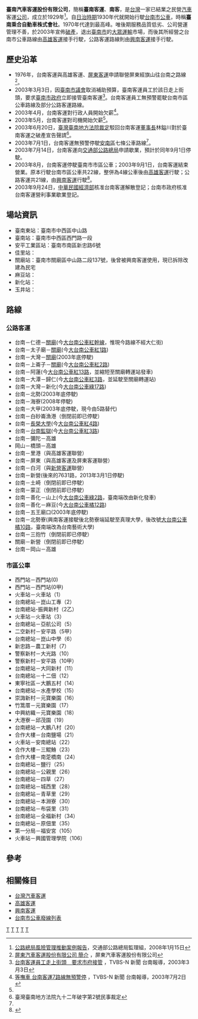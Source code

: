 {{Infobox Company
| company_name        = 臺南汽車客運股份有限公司
| company_name_en     = 
| company_logo        = 
| company_type        = 股份有限公司
| original_text       = 
| original_spelling   = 
| company_slogan      = 
| market_information  = 非上市
| ROC_UBN             = 
| abbreviated_name    = 臺南客運
| foundation          = {{Start date|1929}}
| founder             = 
| defunct             = {{End date|2003|9|24}}
| location            = {{ROC}} [[臺南市|臺南市]][[南區_(臺南市)|南區]]新忠路6號<ref name="嘉義區監理所轄內遊覽車客運業者資料一覽表（台南區）">[http://sao.chna.edu.tw/box139/safe/950316-8.doc 嘉義區監理所轄內遊覽車客運業者資料一覽表（台南區）]{{dead link|date=2018年4月 |bot=InternetArchiveBot |fix-attempted=yes }}</ref><br>（安平工業區內）
| zip_code            = 702
| area_served         = 
| telephone_no        = +886 6 265-1121<ref name="嘉義區監理所轄內遊覽車客運業者資料一覽表（台南區）"/>
| chairman            = 林鎰川
| GM                  = 王茂生
| industry            = [[交通運輸|交通運輸]]、[[台灣汽車客運|汽車客運]]
| products            = [[台南市公車|市區公車]]、公路客運
| services            = 
| capital             = 
| revenue             = 
| operating_income    = 
| profit              = 
| total_asset         = 
| net_asset           = 
| market_value        = 
| num_employees       = 
| P/E ratio           = 
| earnings per share  = 
| Net asset value     = 
| accounting_period   = 
| parent              = 
| divisions           = 
| major_shareholder   = 
| subsid              = 
| homepage            = 
| width               = 
}}
'''臺南汽車客運股份有限公司'''，簡稱'''臺南客運'''、'''南客'''，是[[台灣|台灣]]一家已結業之民營[[汽車|汽車]]客運[[公司|公司]]，成立於1929年<ref name="公路總局風險管理推動案例報告">[http://www.thb.gov.tw/tm/Files%5CWebpage%5C201207%5C31_DGH-970115.ppt  公路總局風險管理推動案例報告]，交通部公路總局監理組，2008年1月15日</ref>。自[[台灣日治時期|日治時期]]1930年代就開始行駛[[台南市公車|台南市公車]]，時稱'''臺南乘合自動車株式會社'''。1970年代達到最高峰。唯後期服務品質低劣、公司營運管理不善，於2003年宣佈[[破產|破產]]，退出[[臺南市|臺南市]]的[[大眾運輸|大眾運輸]]市場，而後其所經營之台南市公車路線由[[高雄客運|高雄客運]]接手行駛，公路客運路線則由[[興南客運|興南客運]]接手行駛。

== 歷史沿革 ==
*1976年，台南客運與高雄客運、[[屏東客運|屏東客運]]申請聯營屏東經旗山往台南之路線<ref name="屏東汽車客運股份有限公司 簡介">[http://www.ptbus.com.tw/10/1001.htm 屏東汽車客運股份有限公司 簡介] {{Wayback|url=http://www.ptbus.com.tw/10/1001.htm |date=20131005010257 }}，屏東汽車客運股份有限公司</ref>。
*2003年3月3日，因[[臺南市議會|臺南市議會]]取消補助預算，臺南客運員工於該日走上街頭，要求[[臺南市政府|臺南市政府]]立即接管臺南客運<ref name="台南客運員工走上街頭　要求市府接管">[http://www.tvbs.com.tw/news/news_list.asp?no=eveno20030303115809 台南客運員工走上街頭　要求市府接管] {{Wayback|url=http://www.tvbs.com.tw/news/news_list.asp?no=eveno20030303115809 |date=20170330000715 }}，TVBS-N 新聞 台南報導，2003年3月3日</ref>。台南客運員工無預警罷駛台南市區公車路線及部分公路客運路線。
*2003年4月，台南客運對行政人員開始欠薪<ref name="等嘸車　台南客運7路線無預警停駛">[http://news.tvbs.com.tw/entry/409680 等嘸車 台南客運7路線無預警停] {{Wayback|url=http://news.tvbs.com.tw/entry/409680 |date=20140912161119 }}，TVBS-N 新聞 台南報導，2003年7月2日</ref>。
*2003年5月，台南客運對司機開始欠薪<ref name="等嘸車　台南客運7路線無預警停駛"/>。
*2003年6月20日，[[臺灣臺南地方法院|臺灣臺南地方法院]][[裁定|裁定]]駁回台南客運[[董事長|董事長]]林鎰川對於臺南客運之破產宣告聲請<ref>臺灣臺南地方法院九十二年破字第2號民事裁定</ref>。
*2003年7月1日，台南客運無預警停駛[[安南區|安南區]]七條公車路線<ref name="等嘸車　台南客運7路線無預警停駛"/>。
*2003年7月14日，台南客運向[[交通部公路總局|交通部公路總局]]申請歇業，預計於同年9月1日停駛。
*2003年8月，台南客運停駛臺南市市區公車；2003年9月1日，台南客運結束營業。原本行駛台南市區公車共22線，整併為4線公車後由[[高雄客運|高雄客運]]行駛；公路客運共21線，由[[興南客運|興南客運]]行駛<ref>{{cite news|last=凌|first=珮君|date=2003-08-08|title=台南客運 九一停止營運|url=http://www.cyberbees.org/blog/archives/000827.html|deadurl=yes|newspaper=聯合報|location=台南|publisher=|archiveurl=https://archive.is/20030906024925/http://www.cyberbees.org/blog/archives/000827.html|archivedate=2003-09-06|accessdate=19 May 2014}}</ref>。
*2003年9月24日，[[中華民國經濟部|中華民國經濟部]]核准台南客運解散登記；台南市政府核准台南客運營利事業歇業登記。

== 場站資訊 ==
*臺南東站：臺南市中西區中山路
*臺南站：臺南市中西區西門路一段
*安平工業區站：臺南市南區新忠路6號
*佳里站：
*關廟站：臺南市關廟區中山路二段137號，後曾被興南客運使用，現已拆除改建為民宅
*麻豆站：
*新化站：
*玉井站：

==路線==
===公路客運===
*台南－仁德－[[關廟區|關廟]](今[[大台南公車紅幹線|大台南公車紅幹線]]，惟現今路線不經大仁街)
*台南－太子廟－[[關廟區|關廟]](今[[大台南公車紅1路|大台南公車紅1路]])
*台南－大灣－[[關廟區|關廟]](2003年底停駛)
*台南－上崙子－[[關廟區|關廟]](今[[大台南公車紅2路|大台南公車紅2路]])
*台南－阿蓮(今[[大台南公車紅13路|大台南公車紅13路]]，並縮短至關廟轉運站發車)
*台南－大潭－歸仁(今[[大台南公車紅3路|大台南公車紅3路]]，並延駛至關廟轉運站)
*台南－大灣－新化(今[[大台南公車綠17路|大台南公車綠17路]])
*台南－北勢(2003年底停駛)
*台南－海寮(2008年停駛)
*台南－大甲(2003年底停駛，現今由5路替代)
*台南－白砂崙漁港（倒閉前即已停駛）
*台南－[[長榮大學|長榮大學]](今[[大台南公車紅4路|大台南公車紅4路]])
*台南－[[台南監獄|台南監獄]](今[[大台南公車紅3路|大台南公車紅3路]])
*台南－彌陀－高雄
*岡山－橋頭－高雄
*台南－里港（與高雄客運聯營）
*台南－屏東（與高雄客運及屏東客運聯營）
*台南－白河（與[[新營客運|新營客運]]聯營）
*台南－新營(後來的7631路，2013年3月1日停駛)
*台南－土崎（倒閉前即已停駛）
*台南－蒙正（倒閉前即已停駛）
*台南－善化－山上(今[[大台南公車綠2路|大台南公車綠2路]]，臺南端改由新化發車)
*台南－善化－麻豆(今[[大台南公車橘12路|大台南公車橘12路]])
*台南－五王廟口(2003年底停駛)
*台南－北勢寮(興南客運接駛後北勢寮端延駛至真理大學，後改號[[大台南公車橘10路|大台南公車橘10路]]，臺南端改為台南藝術大學)
*台南－三抱竹（倒閉前即已停駛）
*關廟－新營（倒閉前即已停駛）
*台南－岡山－高雄

===市區公車===
*西門站－西門站(0)
*西門站－西門站(0甲)
*火車站－火車站（1）
*台南總站－崑山工專（2）
*台南總站-振興新村（2乙）
*火車站－火車站（3）
*台南總站－亞航公司（5）
*二空新村－安平路（5甲）
*台南總站－崑山中學（6）
*新忠路－農工新村（7）
*警察新村－大光路（10）
*警察新村－安平路（10甲）
*台南總站－大同新村（11）
*台南總站－十二佃（12）
*東寧社區－大鵬五村（14）
*台南總站－水產學校（15）
*崇誨新村－元寶樂園（16）
*竹篙厝－元寶樂園（17）
*中興紡織－元寶樂園（18）
*大港寮－邱茂園（19）
*台南總站－大鵬八村（20）
*合作大樓－台南鹽場（21）
*火車站－安南總站（22）
*合作大樓－三鯤鯓（23）
*合作大樓－南萣橋南（24）
*台南總站－鹽行（25）
*台南總站－公親里（26）
*台南總站－四草（27）
*台南總站－城西里（28）
*台南總站－青草里（29）
*台南總站－本淵寮（30）
*台南總站－布袋里（31）
*台南總站－全福新村（34）
*台南總站－原佃里（35）
*第一分局－福安宮（105）
*火車站－興國管理學院（106）

==參考==
<references />

==相關條目==
*[[台灣汽車客運|台灣汽車客運]]
*[[高雄客運|高雄客運]]
*[[興南客運|興南客運]]
*[[台南市公車廢線列表|台南市公車廢線列表]]

{{台灣國道客運}}

[[Category:台灣客運公司|T]]
[[Category:臺灣已結業交通運輸公司|T]]
[[Category:2003年結業公司|T]]
[[Category:總部位於台南市的工商業機構|T]]
[[Category:台南市歷史|T]]